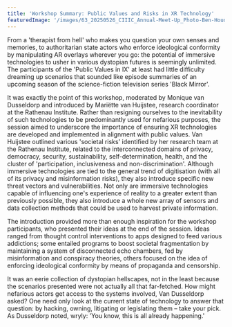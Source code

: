 ```yaml
---
title: 'Workshop Summary: Public Values and Risks in XR Technology'
featuredImage: '/images/63_20250526_CIIIC_Annual-Meet-Up_Photo-Ben-Houdijk_lr_1881.jpeg'
---
```


<Speaker
  name="Monique van Dusseldorp"
  title="Moderator"
  image="/images/speakers/Monique-Dusseldorp.jpeg"
/>
<Speaker
  name="Mariëtte van Huijstee"
  title="Rathenau Institute"
  image="/images/speakers/Mariette-van-Huijstee.jpeg"
/>

From a 'therapist from hell' who makes you question your own senses and memories, to authoritarian state actors who enforce ideological conformity by manipulating AR overlays wherever you go: the potential of immersive technologies to usher in various dystopian futures is seemingly unlimited. The participants of the 'Public Values in IX' at least had little difficulty dreaming up scenarios that sounded like episode summaries of an upcoming season of the science-fiction television series 'Black Mirror'.

It was exactly the point of this workshop, moderated by Monique van Dusseldorp and introduced by Mariëtte van Huijstee, research coordinator at the Rathenau Institute. Rather than resigning ourselves to the inevitability of such technologies to be predominantly used for nefarious purposes, the session aimed to underscore the importance of ensuring XR technologies are developed and implemented in alignment with public values. Van Huijstee outlined various 'societal risks' identified by her research team at the Rathenau Institute, related to the interconnected domains of privacy, democracy, security, sustainability, self-determination, health, and the cluster of 'participation, inclusiveness and non-discrimination'. Although immersive technologies are tied to the general trend of digitisation (with all of its privacy and misinformation risks), they also introduce specific new threat vectors and vulnerabilities. Not only are immersive technologies capable of influencing one's experience of reality to a greater extent than previously possible, they also introduce a whole new array of sensors and data collection methods that could be used to harvest private information.

The introduction provided more than enough inspiration for the workshop participants, who presented their ideas at the end of the session. Ideas ranged from thought control interventions to apps designed to feed various addictions; some entailed programs to boost societal fragmentation by maintaining a system of disconnected echo chambers, fed by misinformation and conspiracy theories, others focused on the idea of enforcing ideological conformity by means of propaganda and censorship.

It was an eerie collection of dystopian hellscapes, not in the least because the scenarios presented were not actually all that far-fetched. How might nefarious actors get access to the systems involved, Van Dusseldorp asked? One need only look at the current state of technology to answer that question: by hacking, owning, litigating or legislating them – take your pick. As Dusseldorp noted, wryly: 'You know, this is all already happening.'
